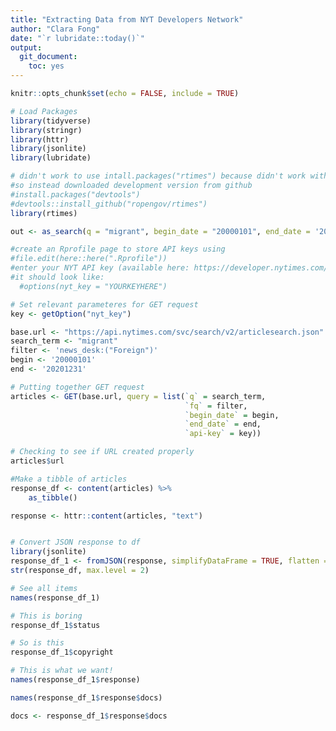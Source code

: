 ```yaml
---
title: "Extracting Data from NYT Developers Network"
author: "Clara Fong"
date: "`r lubridate::today()`"
output: 
  git_document:
    toc: yes
---
```


```r
knitr::opts_chunk$set(echo = FALSE, include = TRUE)

# Load Packages
library(tidyverse)
library(stringr)
library(httr)
library(jsonlite)
library(lubridate)
```

```r
# didn't work to use intall.packages("rtimes") because didn't work with current r version
#so instead downloaded development version from github
#install.packages("devtools")
#devtools::install_github("ropengov/rtimes")
library(rtimes)

out <- as_search(q = "migrant", begin_date = "20000101", end_date = '20210306')

```

```r

#create an Rprofile page to store API keys using
#file.edit(here::here(".Rprofile"))
#enter your NYT API key (available here: https://developer.nytimes.com/)
#it should look like:
  #options(nyt_key = "YOURKEYHERE")

# Set relevant parameteres for GET request
key <- getOption("nyt_key")

base.url <- "https://api.nytimes.com/svc/search/v2/articlesearch.json"
search_term <- "migrant"
filter <- 'news_desk:("Foreign")'
begin <- '20000101'
end <- '20201231'

# Putting together GET request
articles <- GET(base.url, query = list(`q` = search_term,
                                       `fq` = filter,
                                       `begin_date` = begin,
                                       `end_date` = end,
                                       `api-key` = key))

# Checking to see if URL created properly
articles$url

#Make a tibble of articles
response_df <- content(articles) %>%
    as_tibble()

response <- httr::content(articles, "text")


# Convert JSON response to df
library(jsonlite)
response_df_1 <- fromJSON(response, simplifyDataFrame = TRUE, flatten = TRUE)
str(response_df, max.level = 2)

# See all items
names(response_df_1)

# This is boring
response_df_1$status

# So is this
response_df_1$copyright

# This is what we want!
names(response_df_1$response)

names(response_df_1$response$docs)

docs <- response_df_1$response$docs

```



